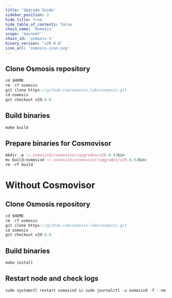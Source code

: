 ```yaml
---
title: 'Upgrade Guide'
sidebar_position: 2
hide_title: true
hide_table_of_contents: false
chain_name: 'Osmosis'
scope: 'mainnet'
chain_id: 'osmosis-1'
binary_version: 'v29.0.0'
icon_url: 'osmosis-icon.svg'
---
```



<PageTitle
  iconUrl="img/osmosis-icon.svg"
  title="Osmosis Upgrade Guide"
  chainId="osmosis-1"
  version="v29.0.0"
/>

## Clone Osmosis repository

```js
cd $HOME
rm -rf osmosis
git clone https://github.com/osmosis-labs/osmosis.git
cd osmosis
git checkout v29.0.0
```

## Build binaries

```js
make build
```

## Prepare binaries for Cosmovisor

```js
mkdir -p ~/.osmosisd/cosmovisor/upgrades/v29.0.0/bin
mv build/osmosisd ~/.osmosisd/cosmovisor/upgrades/v29.0.0/bin/
rm -rf build
```

# Without Cosmovisor

## Clone Osmosis repository

```js
cd $HOME
rm -rf osmosis
git clone https://github.com/osmosis-labs/osmosis.git
cd osmosis
git checkout v29.0.0
```

## Build binaries

```js
make install
```

## Restart node and check logs

```js
sudo systemctl restart osmosisd && sudo journalctl -u osmosisd -f --no-hostname -o cat
```
